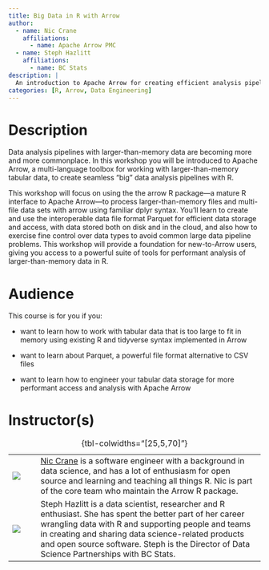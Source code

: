 ```yaml
---
title: Big Data in R with Arrow
author:
  - name: Nic Crane
    affiliations:
      - name: Apache Arrow PMC
  - name: Steph Hazlitt
    affiliations:
      - name: BC Stats
description: |
  An introduction to Apache Arrow for creating efficient analysis pipelines with larger-than-memory data in R.
categories: [R, Arrow, Data Engineering]
---
```


# Description

Data analysis pipelines with larger-than-memory data are becoming more and more commonplace. In this workshop you will be introduced to Apache Arrow, a multi-language toolbox for working with larger-than-memory tabular data, to create seamless "big" data analysis pipelines with R.

This workshop will focus on using the the arrow R package---a mature R interface to Apache Arrow---to process larger-than-memory files and multi-file data sets with arrow using familiar dplyr syntax. You'll learn to create and use the interoperable data file format Parquet for efficient data storage and access, with data stored both on disk and in the cloud, and also how to exercise fine control over data types to avoid common large data pipeline problems. This workshop will provide a foundation for new-to-Arrow users, giving you access to a powerful suite of tools for performant analysis of larger-than-memory data in R.

# Audience

This course is for you if you:

-   want to learn how to work with tabular data that is too large to fit in memory using existing R and tidyverse syntax implemented in Arrow

-   want to learn about Parquet, a powerful file format alternative to CSV files

-   want to learn how to engineer your tabular data storage for more performant access and analysis with Apache Arrow

# Instructor(s)

|                               |     |                                                                                                                                                                                                                                                                                                                     |
|-------------------------------|-----|---------------------------------------------------------------------------------------------------------------------------------------------------------------------------------------------------------------------------------------------------------------------------------------------------------------------|
| ![](images/nic_crane.png)     |     | [Nic Crane](https://niccrane.com) is a software engineer with a background in data science, and has a lot of enthusiasm for open source and learning and teaching all things R. Nic is part of the core team who maintain the Arrow R package.                                                                      |
| ![](images/steph-hazlitt.jpg) |     | Steph Hazlitt is a data scientist, researcher and R enthusiast. She has spent the better part of her career wrangling data with R and supporting people and teams in creating and sharing data science-related products and open source software. Steph is the Director of Data Science Partnerships with BC Stats. |

: {tbl-colwidths="\[25,5,70\]"}
